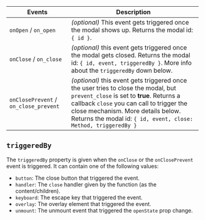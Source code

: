 | Events                                | Description                                                                                                                                                                                                                                                                          |
| ------------------------------------- | ------------------------------------------------------------------------------------------------------------------------------------------------------------------------------------------------------------------------------------------------------------------------------------ |
| `onOpen` / `on_open`                  | _(optional)_ This event gets triggered once the modal shows up. Returns the modal id: `{ id }`.                                                                                                                                                                                      |
| `onClose` / `on_close`                | _(optional)_ this event gets triggered once the modal gets closed. Returns the modal id: `{ id, event, triggeredBy }`. More info about the `triggeredBy` down below.                                                                                                                 |
| `onClosePrevent` / `on_close_prevent` | _(optional)_ this event gets triggered once the user tries to close the modal, but `prevent_close` is set to **true**. Returns a callback `close` you can call to trigger the close mechanism. More details below. Returns the modal id: `{ id, event, close: Method, triggeredBy }` |

## `triggeredBy`

The `triggeredBy` property is given when the `onClose` or the `onClosePrevent` event is triggered. It can contain one of the following values:

- `button`: The close button that triggered the event.
- `handler`: The `close` handler given by the function (as the content/children).
- `keyboard`: The escape key that triggered the event.
- `overlay`: The overlay element that triggered the event.
- `unmount`: The unmount event that triggered the `openState` prop change.
